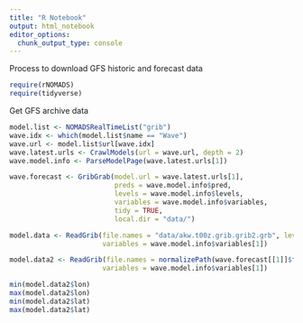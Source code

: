 ```yaml
---
title: "R Notebook"
output: html_notebook
editor_options: 
  chunk_output_type: console
---
```


Process to download GFS historic and forecast data

```r
require(rNOMADS)
require(tidyverse)
```

Get GFS archive data

```r
model.list <- NOMADSRealTimeList("grib")
wave.idx <- which(model.list$name == "Wave")
wave.url <- model.list$url[wave.idx]
wave.latest.urls <- CrawlModels(url = wave.url, depth = 2)
wave.model.info <- ParseModelPage(wave.latest.urls[1])

wave.forecast <- GribGrab(model.url = wave.latest.urls[1],
                          preds = wave.model.info$pred,
                          levels = wave.model.info$levels,
                          variables = wave.model.info$variables,
                          tidy = TRUE,
                          local.dir = "data/")
```

```r
model.data <- ReadGrib(file.names = "data/akw.t00z.grib.grib2.grb", levels = wave.model.info$levels,
                       variables = wave.model.info$variables[1])
```

```r
model.data2 <- ReadGrib(file.names = normalizePath(wave.forecast[[1]]$file.name), levels = wave.model.info$levels,
                       variables = wave.model.info$variables[1])
```


```r
min(model.data2$lon)
max(model.data2$lon)
min(model.data2$lat)
max(model.data2$lat)
```




